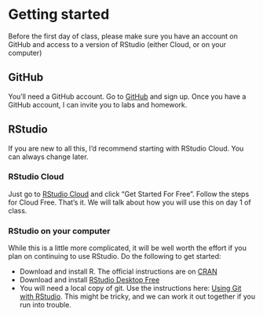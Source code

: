# Getting started {.unnumbered}

Before the first day of class, please make sure you have an account on GitHub and access to a version of RStudio (either Cloud, or on your computer)

## GitHub {.unnumbered}

You'll need a GitHub account.
Go to [GitHub](https://github.com/) and sign up.
Once you have a GitHub account, I can invite you to labs and homework.

## RStudio {.unnumbered}

If you are new to all this, I'd recommend starting with RStudio Cloud.
You can always change later.

### RStudio Cloud {.unnumbered}

Just go to [RStudio Cloud](https://rstudio.cloud/) and click "Get Started For Free".
Follow the steps for Cloud Free.
That's it.
We will talk about how you will use this on day 1 of class.

### RStudio on your computer {.unnumbered}

While this is a little more complicated, it will be well worth the effort if you plan on continuing to use RStudio.
Do the following to get started:

-   Download and install R. The official instructions are on [CRAN](https://cran.r-project.org/)
-   Download and install [RStudio Desktop Free](https://www.rstudio.com/products/rstudio/download/)
-   You will need a local copy of git. Use the instructions here: [Using Git with RStudio](https://r-bio.github.io/git-installation/). This might be tricky, and we can work it out together if you run into trouble.

